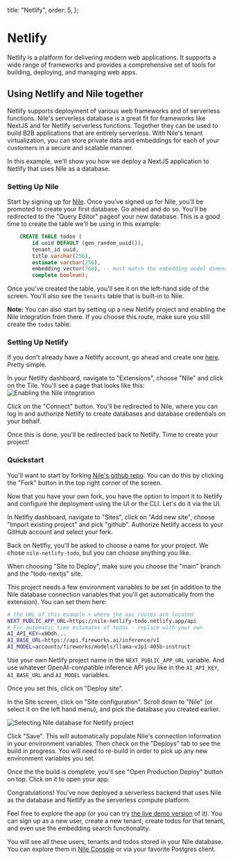 
  title: "Netlify",
  order: 5,
};

# Netlify

Netlify is a platform for delivering modern web applications. It supports a wide range of frameworks and provides a comprehensive set of tools for building, deploying,
and managing web apps.

## Using Netlify and Nile together

Netlify supports deployment of various web frameworks and of serverless functions.
Nile's serverless database is a great fit for frameworks like NextJS and for Netlify serverless functions. Together they can be used to build B2B applications that are entirely serverless.
With Nile's tenant virtualization, you can store private data and embeddings for each of your customers in a secure and scalable manner.

In this example, we'll show you how we deploy a NextJS application to Netlify that uses Nile as a database.

### Setting Up Nile

Start by signing up for [Nile](https://console.thenile.dev/). Once you've signed up for Nile, you'll be promoted to create your first database. Go ahead and do so.
You'll be redirected to the "Query Editor" pageof your new database. This is a good time to create the table we'll be using in this example:

```sql
    CREATE TABLE todos (
        id uuid DEFAULT (gen_random_uuid()),
        tenant_id uuid,
        title varchar(256),
        estimate varchar(256),
        embedding vector(768), -- must match the embedding model dimension
        complete boolean);
```

Once you've created the table, you'll see it on the left-hand side of the screen. You'll also see the `tenants` table that is built-in to Nile.

**Note:** You can also start by setting up a new Netlify project and enabling the Nile integration from there. If you choose this route, make sure you still create the `todos` table.

### Setting Up Netlify

If you don't already have a Netlify account, go ahead and create one [here](https://www.netlify.com/). Pretty simple.

In your Netlify dashboard, navigate to "Extensions", choose "Nile" and click on the Tile.
You'll see a page that looks like this:
![Enabling the Nile integration](/blog/2024-10-03-nile_netlify/integration_config.png)

Click on the "Connect" button. You'll be redirected to Nile, where you can log in and authorize Netlify to create databases and database credentials on your behalf.

Once this is done, you'll be redirected back to Netlify. Time to create your project!

### Quickstart

You'll want to start by forking [Nile's github repo](https://github.com/niledatabase/niledatabase). You can do this by clicking the "Fork" button in the top right corner of the screen.

Now that you have your own fork, you have the option to import it to Netlify and configure the deployment using the UI or the CLI. Let's do it via the UI.

In Netlfiy dashboard, navigate to "Sites", click on "Add new site", choose "Import existing project" and pick "github". Authorize Netlify access to your GitHub account and select your fork.

Back on Netlfiy, you'll be asked to choose a name for your project. We chose `nile-netlify-todo`, but you can choose anything you like.

When choosing "Site to Deploy", make sure you choose the "main" branch and the "todo-nextjs" site.

This project needs a few environment variables to be set (in addition to the Nile database connection variables that you'll get automatically from the extension). You can set them here:

```bash
# the URL of this example + where the api routes are located
NEXT_PUBLIC_APP_URL=https://nile-netlify-todo.netlify.app/api
# For automatic time estimates of todos - replace with your own
AI_API_KEY=xHOdh...
AI_BASE_URL=https://api.fireworks.ai/inference/v1
AI_MODEL=accounts/fireworks/models/llama-v3p1-405b-instruct
```

Use your own Netlify project name in the `NEXT_PUBLIC_APP_URL` variable. 
And use whatever OpenAI-compatible inference API you like in the `AI_API_KEY`, `AI_BASE_URL` and `AI_MODEL` variables.

Once you set this, click on "Deploy site".

In the Site screen, click on "Site configuration". Scroll down to "Nile" (or select it on the left hand menu), and pick the database you created earlier.

![Selecting Nile database for Netlify project](/blog/2024-10-03-nile_netlify/project_settings.png)

Click "Save". This will automatically populate Nile's connection information in your environment variables. Then check on the "Deploys" tab to see the build in progress. 
You will need to re-build in order to pick up any new environment variables you set.

Once the the build is complete, you'll see "Open Production Deploy" button on top. Click on it to open your app.

Congratulations! You've now deployed a serverless backend that uses Nile as the database and Netlify as the serverless compute platform.

Feel free to explore the app (or you can try [the live demo version](https://nile-netlify-todo.netlify.app/) of it). You can sign up as a new user, create a new tenant, create todos for that tenant, and even use the embedding search functionality. 

You will see all these users, tenants and todos stored in your Nile database. 
You can explore them in [Nile Console](https://console.thenile.dev/) or via your favorite Postgres client.